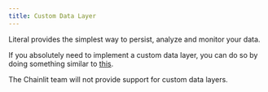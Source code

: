 ```yaml
---
title: Custom Data Layer
---
```


Literal provides the simplest way to persist, analyze and monitor your data.

If you absolutely need to implement a custom data layer, you can do so by doing something similar to [this](https://github.com/Chainlit/chainlit/blob/main/cypress/e2e/data_layer/main.py).

<Note>The Chainlit team will not provide support for custom data layers.</Note>

